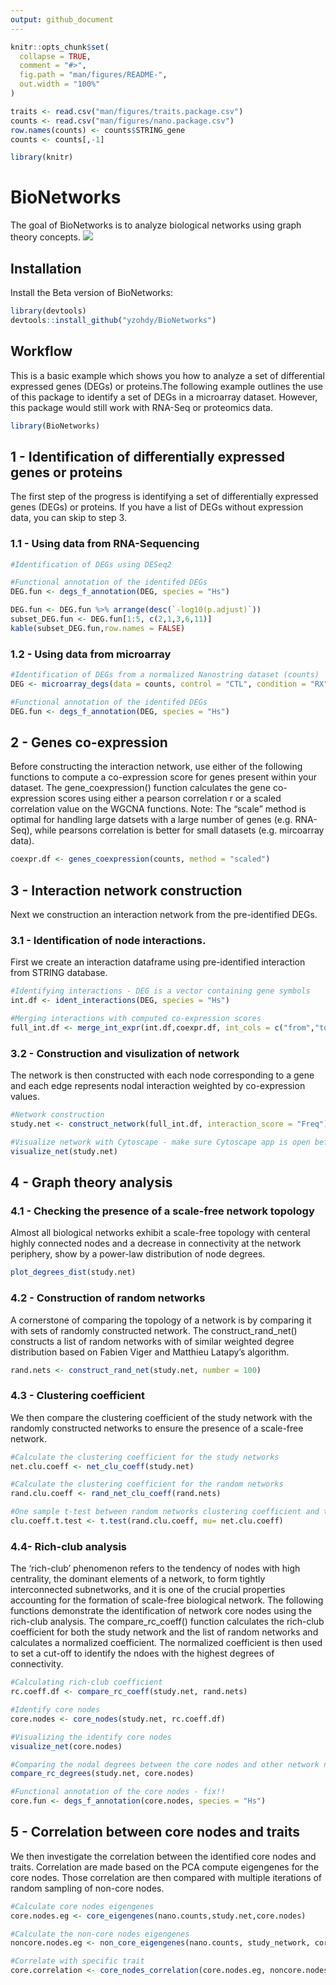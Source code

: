 ```yaml
---
output: github_document
---
```


<!-- README.md is generated from README.Rmd. Please ed  it that file -->

```r
knitr::opts_chunk$set(
  collapse = TRUE,
  comment = "#>",
  fig.path = "man/figures/README-",
  out.width = "100%"
)

traits <- read.csv("man/figures/traits.package.csv")
counts <- read.csv("man/figures/nano.package.csv")
row.names(counts) <- counts$STRING_gene
counts <- counts[,-1]

library(knitr)
```

# BioNetworks

<!-- badges: start -->
<!-- badges: end -->

The goal of BioNetworks is to analyze biological networks using graph theory concepts.
![](man/figures/README-Network.png)

## Installation

Install the Beta version of BioNetworks:

``` r
library(devtools)
devtools::install_github("yzohdy/BioNetworks")
```

## Workflow

This is a basic example which shows you how to analyze a set of differential expressed genes (DEGs) or proteins.The following example outlines the use of this package to identify a set of DEGs in a microarray dataset. However, this package would still work with RNA-Seq or proteomics data.

```r
library(BioNetworks)
```

## 1 - Identification of differentially expressed genes or proteins
The first step of the progress is identifying a set of differentially expressed genes (DEGs) or proteins. If you have a list of DEGs without expression data, you can skip to step 3.

### 1.1 - Using data from RNA-Sequencing
```r

#Identification of DEGs using DESeq2

#Functional annotation of the identifed DEGs
DEG.fun <- degs_f_annotation(DEG, species = "Hs")
```
``` r
DEG.fun <- DEG.fun %>% arrange(desc(`-log10(p.adjust)`))
subset_DEG.fun <- DEG.fun[1:5, c(2,1,3,6,11)]
kable(subset_DEG.fun,row.names = FALSE)
```

### 1.2 - Using data from microarray
```r

#Identification of DEGs from a normalized Nanostring dataset (counts)
DEG <- microarray_degs(data = counts, control = "CTL", condition = "RX")

#Functional annotation of the identifed DEGs
DEG.fun <- degs_f_annotation(DEG, species = "Hs")
```

## 2 - Genes co-expression
Before constructing the interaction network, use either of the following functions to compute a co-expression score for genes present within your dataset. The gene_coexpression() function calculates the gene co-expression scores using either a pearson correlation r or a scaled correlation value on the WGCNA functions.
Note: The "scale" method is optimal for handling large datsets with a large number of genes (e.g. RNA-Seq), while pearsons correlation is better for small datasets (e.g. mircoarray data).
```r
coexpr.df <- genes_coexpression(counts, method = "scaled")
```

## 3 - Interaction network construction
Next we construction an interaction network from the pre-identified DEGs.

### 3.1 - Identification of node interactions.
First we create an interaction dataframe using pre-identified interaction from STRING database.
```r
#Identifying interactions - DEG is a vector containing gene symbols 
int.df <- ident_interactions(DEG, species = "Hs")

#Merging interactions with computed co-expression scores
full_int.df <- merge_int_expr(int.df,coexpr.df, int_cols = c("from","to"),coexpr_cols = c("Var1", "Var2"))
```

### 3.2 - Construction and visulization of network
The network is then constructed with each node corresponding to a gene and each edge represents nodal interaction weighted by co-expression values.
```r
#Network construction
study.net <- construct_network(full_int.df, interaction_score = "Freq")

#Visualize network with Cytoscape - make sure Cytoscape app is open before running this function
visualize_net(study.net)
```

## 4 - Graph theory analysis

### 4.1 - Checking the presence of a scale-free network topology
Almost all biological networks exhibit a scale-free topology with centeral highly connected nodes and a decrease in connectivity at the network periphery, show by a power-law distribution of node degrees.
```r
plot_degrees_dist(study.net)
```

### 4.2 - Construction of random networks
A cornerstone of comparing the topology of a network is by comparing it with sets of randomly constructed network. The construct_rand_net() constructs a list of random networks with of similar weighted degree distribution based on Fabien Viger and Matthieu Latapy's algorithm.
```r
rand.nets <- construct_rand_net(study.net, number = 100)
```

### 4.3 - Clustering coefficient
We then compare the clustering coefficient of the study network with the randomly constructed networks to ensure the presence of a scale-free network.
```r
#Calculate the clustering coefficient for the study networks
net.clu.coeff <- net_clu_coeff(study.net)

#Calculate the clustering coefficient for the random networks
rand.clu.coeff <- rand_net_clu_coeff(rand.nets)

#One sample t-test between random networks clustering coefficient and the study network
clu.coeff.t.test <- t.test(rand.clu.coeff, mu= net.clu.coeff)

```

### 4.4- Rich-club analysis
The ‘rich-club’ phenomenon refers to the tendency of nodes with high centrality, the dominant elements of a network, to form tightly interconnected subnetworks, and it is one of the crucial properties accounting for the formation of scale-free biological network. The following functions demonstrate the identification of network core nodes using the rich-club analysis. The compare_rc_coeff() function calculates the rich-club coefficient for both the study network and the list of random networks and calculates a normalized coefficient. The normalized coefficient is then used to set a cut-off to identify the ndoes with the highest degrees of connectivity.

```r
#Calculating rich-club coefficient
rc.coeff.df <- compare_rc_coeff(study.net, rand.nets)

#Identify core nodes
core.nodes <- core_nodes(study.net, rc.coeff.df)

#Visualizing the identify core nodes
visualize_net(core.nodes)

#Comparing the nodal degrees between the core nodes and other network nodes
compare_rc_degrees(study.net, core.nodes)

#Functional annotation of the core nodes - fix!!
core.fun <- degs_f_annotation(core.nodes, species = "Hs") 
```

## 5 - Correlation between core nodes and traits
We then investigate the correlation between the identified core nodes and traits. Correlation are made based on the PCA compute eigengenes for the core nodes. Those correlation are then compared with multiple iterations of random sampling of non-core nodes.

```r
#Calculate core nodes eigengenes
core.nodes.eg <- core_eigengenes(nano.counts,study.net,core.nodes)

#Calculate the non-core nodes eigengenes
noncore.nodes.eg <- non_core_eigengenes(nano.counts, study_network, core.nodes, number =100)

#Correlate with specific trait
core.correlation <- core_nodes_correlation(core.nodes.eg, noncore.nodes.eg, outcomes.df, tested_outcome = "survival")


```


